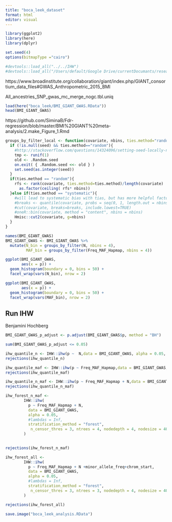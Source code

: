 ```yaml
---
title: "boca_leek_dataset"
format: html
editor: visual
---
```


```r
library(ggplot2)
library(here)
library(dplyr)

set.seed(4)
options(bitmapType ="cairo")
```

```r
#devtools::load_all("../../IHW")
#devtools::load_all("/Users/default/Google Drive/currentDocumants/research/2022_IHW-Forest/Code/IHW")

```

https://www.broadinstitute.org/collaboration/giant/index.php/GIANT_consortium_data_files#GWAS_Anthropometric_2015_BMI

All_ancestries_SNP_gwas_mc_merge_nogc.tbl.uniq

```r
load(here("boca_leek/BMI_GIANT_GWAS.RData"))
head(BMI_GIANT_GWAS)
```

https://github.com/SiminaB/Fdr-regression/blob/master/BMI%20GIANT%20meta-analysis/2.make_Figure_1.Rmd

```r
groups_by_filter_local <- function(covariate, nbins, ties.method="random", seed=NULL){
  if (!is.null(seed) && ties.method=="random"){
    #http://stackoverflow.com/questions/14324096/setting-seed-locally-not-globally-in-r?rq=1
    tmp <- runif(1)
    old <- .Random.seed
    on.exit( { .Random.seed <<- old } )
    set.seed(as.integer(seed)) 
  }
  if(ties.method == "random"){
    rfs <- rank(covariate, ties.method=ties.method)/length(covariate)
	  as.factor(ceiling( rfs* nbins))
  }else if(ties.method == "systematic"){
    #will lead to systematic bias with tias, but has more helpful factor labels
    #breaks <- quantile(covariate, probs = seq(0, 1, length.out = nbins+1))
    #cut(covariate, breaks=breaks, include.lowest=TRUE)
    #oneR::bin(covariate, method = "content", nbins = nbins)
    Hmisc::cut2(covariate, g=nbins)
  }
}
```

```r
names(BMI_GIANT_GWAS)
BMI_GIANT_GWAS <- BMI_GIANT_GWAS %>%
  mutate(N_bin = groups_by_filter(N, nbins = 4),
         MAF_bin = groups_by_filter(Freq_MAF_Hapmap, nbins = 4))
```

```r
ggplot(BMI_GIANT_GWAS,  
       aes(x = p)) +
  geom_histogram(boundary = 0, bins = 50) +
  facet_wrap(vars(N_bin), nrow = 2) 
```

```r
ggplot(BMI_GIANT_GWAS,  
       aes(x = p)) +
  geom_histogram(boundary = 0, bins = 50) +
  facet_wrap(vars(MAF_bin), nrow = 2) 
```

## Run IHW

Benjamini Hochberg

```r
BMI_GIANT_GWAS_p_adjust <- p.adjust(BMI_GIANT_GWAS$p, method = "BH")

sum(BMI_GIANT_GWAS_p_adjust <= 0.05)
```

```r
ihw_quantile_n <- IHW::ihw(p ~  N,data = BMI_GIANT_GWAS, alpha = 0.05, stratification_method = "quantiles")
rejections(ihw_quantile_n) 
```

```r
ihw_quantile_maf <- IHW::ihw(p ~ Freq_MAF_Hapmap,data = BMI_GIANT_GWAS, alpha = 0.05, stratification_method = "quantiles")
rejections(ihw_quantile_maf) 
```

```r
ihw_quantile_n_maf <- IHW::ihw(p ~ Freq_MAF_Hapmap + N,data = BMI_GIANT_GWAS, alpha = 0.05, stratification_method = "quantiles")
rejections(ihw_quantile_n_maf) 
```

```r
ihw_forest_n_maf <- 
        IHW::ihw(
          p ~ Freq_MAF_Hapmap + N,
          data = BMI_GIANT_GWAS,
          alpha = 0.05,
          #lambdas = Inf,
          stratification_method = "forest",
           n_censor_thres = 3, ntrees = 4, nodedepth = 4, nodesize = 4000
        )
      
```

```r
rejections(ihw_forest_n_maf)
```

```r
ihw_forest_all <- 
        IHW::ihw(
          p ~ Freq_MAF_Hapmap + N +minor_allele_freq+chrom_start,
          data = BMI_GIANT_GWAS,
          alpha = 0.05,
          #lambdas = Inf,
          stratification_method = "forest",
           n_censor_thres = 3, ntrees = 3, nodedepth = 4, nodesize = 4000
        )
```

```r
rejections(ihw_forest_all)
```

```r
save.image("boca_leek_analysis.RData")
```
